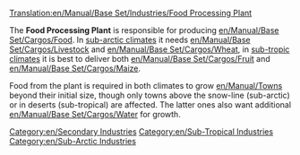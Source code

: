 [[Translation:en/Manual/Base Set/Industries/Food Processing Plant]]

{{en/Industries|image=en/Foodprocplant.png.png|name=Food Processing Plant
|climates=[[en/Manual/Climates]], [[en/Manual/Climates]].
|accepts=[[en/Manual/Base Set/Cargos/Livestock]], [[en/Manual/Base Set/Cargos/Wheat]] (Sub-Arctic only). [[en/Manual/Base Set/Cargos/Fruit]], [[en/Manual/Base Set/Cargos/Maize]] (Sub-Tropical Only)
|produces=[[en/Manual/Base Set/Cargos/Food]]
}}

The '''Food Processing Plant''' is responsible for producing [[en/Manual/Base Set/Cargos/Food]]. In [[en/Manual/Climates|sub-arctic climates]] it needs [[en/Manual/Base Set/Cargos/Livestock]] and [[en/Manual/Base Set/Cargos/Wheat]], in [[en/Manual/Climates|sub-tropic climates]] it is best to deliver both [[en/Manual/Base Set/Cargos/Fruit]] and [[en/Manual/Base Set/Cargos/Maize]].

Food from the plant is required in both climates to grow [[en/Manual/Towns]] beyond their initial size, though only towns above the snow-line (sub-arctic) or in deserts (sub-tropical) are affected. The latter ones also want additional [[en/Manual/Base Set/Cargos/Water]] for growth.

{{en/Navbox Industries}}

[[Category:en/Secondary Industries]]
[[Category:en/Sub-Tropical Industries]]
[[Category:en/Sub-Arctic Industries]]